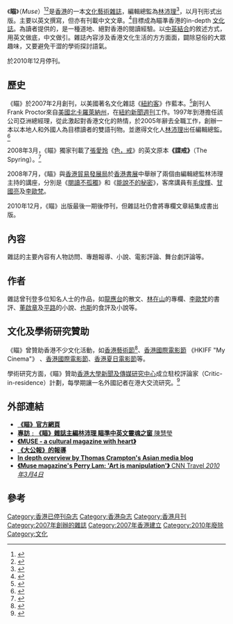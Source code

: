 {{copypaste|time=2020-03-10T12:07:07+00:00}}
{{Infobox Newspaper
| name                = 瞄<br/><small>[[Muse|Muse]]</small>
| image               = 
| caption             = 
| type                = [[雜誌|雜誌]]
| format              = 
| owners              = 
| publisher           = 
| founder             = [[Frank_Proctor|Frank Proctor]] (美國傳媒工作者)
| editor              =
| chiefeditor         = [[林沛理|林沛理]] (香港評論家)
| assoceditor         = 
| staff               = 
| foundation          = 2007年2月
| ceased publication  = 
| language            = 英文 / 中文
| political           =  
| price               = 
| headquarters        = 
| circulation         = [[2008年3月|2008年3月]]的數字顯示，《瞄》約有1000名訂戶
| ISSN                = 
| website             = http://www.musemag.hk/<br>  https://www.facebook.com/musemag.hk/
| width              = 
}}

《'''瞄'''》（''Muse''）<ref>{{Cite web |url = https://wikivisually.com/wiki/Muse_(Hong_Kong_magazine)/ |title = 《Muse (Hong Kong magazine》|language = en }}</ref><ref>{{Cite web |url = https://still-loud.com/2018/02/09/muse-was-hong-kongs-answer-to-the-new-yorker-then-it-died/ |title = 《‘Muse’ was Hong Kong’s answer to ‘The New Yorker’. Then it died》 |author = Holmes Chan |date = 2018年2月9日 |language = en |access-date = 2018年5月21日 |archive-date = 2021年1月22日 |archive-url = https://web.archive.org/web/20210122231611/https://still-loud.com/2018/02/09/muse-was-hong-kongs-answer-to-the-new-yorker-then-it-died/ |dead-url = no }}</ref>是[[香港|香港]]的一本[[文化藝術雜誌|文化藝術雜誌]]，編輯總監為[[林沛理|林沛理]]<ref>{{Cite web |url = https://www.facebook.com/musemag.hk/photos/a.475155380964/475155660964/?type=3&theater/ |title = 《Editorially Speaking by Perry Lam》|author =   Perry Lam |date = 2010年12月16日 |language = en }}</ref>，以月刊形式出版。主要以英文撰寫，但亦有刊載中文文章。<ref>{{Cite web |url = http://paper.wenweipo.com/2007/02/26/BK0702260007.htm/ |title = 《瞄Muse月刊》 |author = 香港文匯報 |date = 2007年2月6日 |language = 中文 |access-date = 2020年3月10日 |archive-url = https://web.archive.org/web/20110319230133/http://paper.wenweipo.com/2007/02/26/BK0702260007.htm |archive-date = 2011年3月19日 |dead-url = yes }}</ref>目標成為瞄準香港的in-depth [[文化誌|文化誌]]。為讀者提供的，是一種道地、絕對香港的閱讀經驗。以[[中英結合|中英結合]]的敘述方式，用英文做底，中文做引。雜誌內容涉及香港文化生活的方方面面，闢除惡俗的大眾趣味，又要避免干澀的學術探討語氣。

於2010年12月停刊。

<!--[[2008年3月|2008年3月]]的數字顯示，《瞄》約有1000名訂戶。<ref>[http://www.thomascrampton.com/2008/03/02/frank-proctors-muse-magazine-hong-kongs-answer-to-the-new-yorker/ Thomas Crampton's Asian media blog] {{webarchive|url=https://web.archive.org/web/20080305003602/http://www.thomascrampton.com/2008/03/02/frank-proctors-muse-magazine-hong-kongs-answer-to-the-new-yorker/ |date=2008-03-05 }}</ref>-->

==歷史==
《瞄》於2007年2月創刊，以美國著名文化雜誌《[[紐約客|紐約客]]》作藍本。<ref>{{cite journal |last= Lam |first= Perry |title= The Muse of ''Muse'' |journal= Muse Magazine |issue= 4 |pages= 2 | accessdate= 2007-12-23|date=2007年5月}}</ref>創刊人Frank Proctor來自[[美國|美國]][[北卡羅萊納州|北卡羅萊納州]]，在[[紐約|紐約]][[新聞週刊|新聞週刊]]工作。1997年到港擔任該公司亞洲總經理，從此激起對香港文化的熱情，於2005年辭去全職工作，創辦一本以本地人和外國人為目標讀者的雙語刊物。並邀得文化人[[林沛理|林沛理]]出任編輯總監。
<ref>{{cite web|author1=Holmes Chan|title=‘Muse’ was Hong Kong’s answer to ‘The New Yorker’. Then it died|url=https://still-loud.com/2018/02/09/muse-was-hong-kongs-answer-to-the-new-yorker-then-it-died/|website=Still Loud|accessdate=2018-05-21|archive-date=2021-01-22|archive-url=https://web.archive.org/web/20210122231611/https://still-loud.com/2018/02/09/muse-was-hong-kongs-answer-to-the-new-yorker-then-it-died/|dead-url=no}}</ref>

2008年3月，《瞄》獨家刊載了[[張愛玲|張愛玲]]《[[色，戒|色，戒]]》的英文原本'''《諜戒》'''（The Spyring）。<ref>{{Cite web |url=http://zonaeuropa.com/culture/c20080302_1.htm |title=ESWN Culture Blog |access-date=2008-04-07 |archive-date=2020-02-21 |archive-url=https://web.archive.org/web/20200221084816/http://zonaeuropa.com/culture/c20080302_1.htm |dead-url=no }}</ref>

2008年7月，《瞄》與[[香港貿易發展局|香港貿易發展局]]於[[香港書展|香港書展]]中舉辦了兩個由編輯總監林沛理主持的講座，分別是《[[閱讀不孤獨|閱讀不孤獨]]》和《[[能說不的秘密|能說不的秘密]]》，客席講員有[[毛俊輝|毛俊輝]]、[[甘國亮|甘國亮]]及[[李歐梵|李歐梵]]。

2010年12月，《瞄》出版最後一期後停刊，但雜誌社仍會將專欄文章結集成書出版。

==內容==
雜誌的主要內容有人物訪問、專題報導、小說、電影評論、舞台劇評論等。

==作者==
雜誌曾刊登多位知名人士的作品，如[[龍應台|龍應台]]的散文、[[林在山|林在山]]的專欄、[[李歐梵|李歐梵]]的書評、[[董啟章|董啟章]]及[[平路|平路]]的小說、[[也斯|也斯]]的食評及小說等。

==文化及學術研究贊助==
《瞄》曾贊助香港不少文化活動，如[[香港藝術節|香港藝術節]]<ref>{{Cite web |url = https://www.hk.artsfestival.org/store/house-programme/2008/21%20The%20Shape%20of%20Things.pdf |title = 《HKAF: The Shape of Things》 |date = 2018年4月 |language = en |access-date = 2020-03-10 |archive-date = 2020-06-14 |archive-url = https://web.archive.org/web/20200614111716/https://www.hk.artsfestival.org/store/house-programme/2008/21%20The%20Shape%20of%20Things.pdf |dead-url = no }}</ref>、[[香港國際電影節|香港國際電影節]] 《HKIFF "My Cinema"》 、[[香港國際電影節|香港國際電影節]]、[[香港夏日電影節|香港夏日電影節]]等。

學術研究方面，《瞄》贊助[[香港大學|香港大學]][[新聞及傳媒研究中心|新聞及傳媒研究中心]]成立駐校評論家（Critic-in-residence）計劃，每學期讓一名外國記者在港大交流研究。<ref>{{Cite web |url = http://daaoweb.hku.hk/UserFiles/Image/publication_book/CNews/WinterDec2009/P22-27-Culture%2012%20final(1).pdf |title = HKU Convocation Newsletter, p.25 《Ang Lee in HKU》 |date = Dec 2009 |language = en |access-date = 2009-12-09 |archive-date = 2016-06-02 |archive-url = https://web.archive.org/web/20160602211938/http://daaoweb.hku.hk/UserFiles/Image/publication_book/CNews/WinterDec2009/P22-27-Culture%2012%20final(1).pdf |dead-url = no }}</ref>

== 外部連結 ==
* [http://www.musemag.hk '''《瞄》官方網頁'''] {{Wayback|url=http://www.musemag.hk/ |date=20210126095546 }}
* [http://www.yzzk.com/cfm/Content_Archive.cfm?Channel=ax&Path=347338401/20ax1.cfm/ '''專訪﹕《瞄》雜誌主編林沛理 瞄準中英文靈魂之窗''' 陳慧瑩] {{Wayback|url=http://www.yzzk.com/cfm/Content_Archive.cfm?Channel=ax&Path=347338401%2F20ax1.cfm%2F |date=20120207132055 }}
* [https://web.archive.org/web/20160305052155/http://windfull.blogspot.com/2007/06/it-was-shear-luck-or-fate-that-i-got.html  '''《MUSE - a cultural magazine with heart》''']
* [https://web.archive.org/web/20071222210039/http://www.takungpao.com/news/07/11/19/XK-825150.htm '''《大公報》的報導''']
* [https://web.archive.org/web/20080305003602/http://www.thomascrampton.com/2008/03/02/frank-proctors-muse-magazine-hong-kongs-answer-to-the-new-yorker/ '''In depth overview by Thomas Crampton's Asian media blog''']
* [http://travel.cnn.com/hong-kong/play/manipulation-art-441761/   '''《Muse magazine's Perry Lam: 'Art is manipulation'》'''  CNN Travel  ''2010年3月4日''] {{Wayback|url=http://travel.cnn.com/hong-kong/play/manipulation-art-441761/ |date=20150924055441 }}

==參考==
{{reflist|2}}

[[Category:香港已停刊杂志|Category:香港已停刊杂志]]
[[Category:香港杂志|Category:香港杂志]]
[[Category:香港月刊|Category:香港月刊]]
[[Category:2007年創辦的雜誌|Category:2007年創辦的雜誌]]
[[Category:2007年香港建立|Category:2007年香港建立]]
[[Category:2010年廢除|Category:2010年廢除]]
[[Category:文化|Category:文化]]